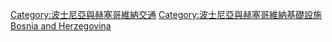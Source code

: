 {{commonscat|Transport infrastructure in Bosnia and Herzegovina}}

[[Category:波士尼亞與赫塞哥維納交通|Category:波士尼亞與赫塞哥維納交通]]
[[Category:波士尼亞與赫塞哥維納基礎設施|Category:波士尼亞與赫塞哥維納基礎設施]]
[[Category:歐洲各國交通基礎設施|Bosnia and Herzegovina]]